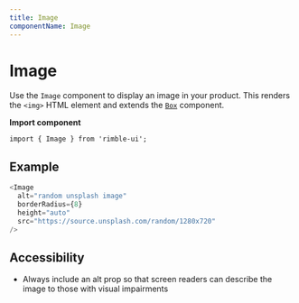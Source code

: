 ```yaml
---
title: Image
componentName: Image
---
```



# Image

Use the `Image` component to display an image in your product. This renders the `<img>` HTML element and extends the [`Box`](/components/rimble-ui/Box) component.

**Import component**

```lang=jsx
import { Image } from 'rimble-ui';
```

## Example

```js is=react-live
<Image
  alt="random unsplash image"
  borderRadius={8}
  height="auto"
  src="https://source.unsplash.com/random/1280x720"
/>
```

## Accessibility

- Always include an alt prop so that screen readers can describe the image to those with visual impairments

